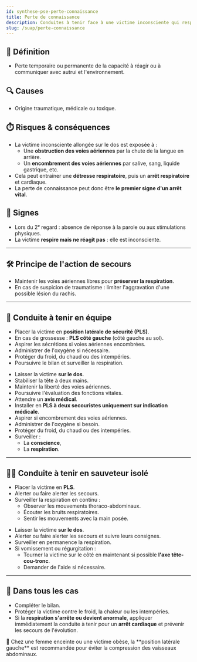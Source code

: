 ---
id: synthese-pse-perte-connaissance
title: Perte de connaissance
description: Conduites à tenir face à une victime inconsciente qui respire
slug: /suap/perte-connaissance
---


## 🧠 Définition

- Perte temporaire ou permanente de la capacité à réagir ou à communiquer avec autrui et l'environnement.

## 🔍 Causes

- Origine traumatique, médicale ou toxique.

## ⏱️ Risques & conséquences

- La victime inconsciente allongée sur le dos est exposée à :
  - Une **obstruction des voies aériennes** par la chute de la langue en arrière.
  - Un **encombrement des voies aériennes** par salive, sang, liquide gastrique, etc.
- Cela peut entraîner une **détresse respiratoire**, puis un **arrêt respiratoire** et cardiaque.
- La perte de connaissance peut donc être **le premier signe d'un arrêt vital**.

## 🧭 Signes

- Lors du 2ᵉ regard : absence de réponse à la parole ou aux stimulations physiques.
- La victime **respire mais ne réagit pas** : elle est inconsciente.

---

## 🛠️ Principe de l'action de secours

- Maintenir les voies aériennes libres pour **préserver la respiration**.
- En cas de suspicion de traumatisme : limiter l'aggravation d'une possible lésion du rachis.

---

## 👥 Conduite à tenir en équipe

<Tabs>
  <TabItem value="sans-traumatisme" label="✅ Sans traumatisme" default>

  - Placer la victime en **position latérale de sécurité (PLS)**.
  - En cas de grossesse : **PLS côté gauche** (côté gauche au sol).
  - Aspirer les sécrétions si voies aériennes encombrées.
  - Administrer de l'oxygène si nécessaire.
  - Protéger du froid, du chaud ou des intempéries.
  - Poursuivre le bilan et surveiller la respiration.

  </TabItem>
  <TabItem value="avec-traumatisme" label="🚧 Avec traumatisme ou suspicion">

  - Laisser la victime **sur le dos**.
  - Stabiliser la tête à deux mains.
  - Maintenir la liberté des voies aériennes.
  - Poursuivre l'évaluation des fonctions vitales.
  - Attendre un **avis médical**.
  - Installer en **PLS à deux secouristes uniquement sur indication médicale**.
  - Aspirer si encombrement des voies aériennes.
  - Administrer de l'oxygène si besoin.
  - Protéger du froid, du chaud ou des intempéries.
  - Surveiller :
    - La **conscience**,
    - La **respiration**.

  </TabItem>
</Tabs>

---

## 🙍‍♂️ Conduite à tenir en sauveteur isolé

<Tabs>
  <TabItem value="sans-trauma-solo" label="✅ Sans traumatisme" default>

  - Placer la victime en **PLS**.
  - Alerter ou faire alerter les secours.
  - Surveiller la respiration en continu :
    - Observer les mouvements thoraco-abdominaux.
    - Écouter les bruits respiratoires.
    - Sentir les mouvements avec la main posée.

  </TabItem>
  <TabItem value="avec-trauma-solo" label="🚧 Avec traumatisme ou doute">

  - Laisser la victime **sur le dos**.
  - Alerter ou faire alerter les secours et suivre leurs consignes.
  - Surveiller en permanence la respiration.
  - Si vomissement ou régurgitation :
    - Tourner la victime sur le côté en maintenant si possible **l'axe tête-cou-tronc**.
    - Demander de l'aide si nécessaire.

  </TabItem>
</Tabs>

---

## 🔄 Dans tous les cas

- Compléter le bilan.
- Protéger la victime contre le froid, la chaleur ou les intempéries.
- Si la **respiration s'arrête ou devient anormale**, appliquer immédiatement la conduite à tenir pour un **arrêt cardiaque** et prévenir les secours de l'évolution.

<Admonition type="info">
📌 Chez une femme enceinte ou une victime obèse, la **position latérale gauche** est recommandée pour éviter la compression des vaisseaux abdominaux.
</Admonition>
